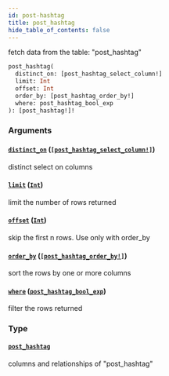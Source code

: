 ```yaml
---
id: post-hashtag
title: post_hashtag
hide_table_of_contents: false
---
```



fetch data from the table: "post_hashtag"

```graphql
post_hashtag(
  distinct_on: [post_hashtag_select_column!]
  limit: Int
  offset: Int
  order_by: [post_hashtag_order_by!]
  where: post_hashtag_bool_exp
): [post_hashtag!]!
```


### Arguments

#### [`distinct_on`](#) ([`[post_hashtag_select_column!]`](../enums/post-hashtag-select-column))

distinct select on columns


#### [`limit`](#) ([`Int`](../scalars/int))

limit the number of rows returned


#### [`offset`](#) ([`Int`](../scalars/int))

skip the first n rows. Use only with order_by


#### [`order_by`](#) ([`[post_hashtag_order_by!]`](../inputs/post-hashtag-order-by))

sort the rows by one or more columns


#### [`where`](#) ([`post_hashtag_bool_exp`](../inputs/post-hashtag-bool-exp))

filter the rows returned


### Type

#### [`post_hashtag`](../objects/post-hashtag)

columns and relationships of "post_hashtag"




